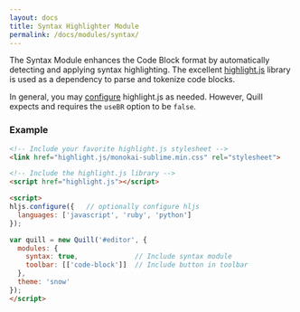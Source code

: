 ```yaml
---
layout: docs
title: Syntax Highlighter Module
permalink: /docs/modules/syntax/
---
```


The Syntax Module enhances the Code Block format by automatically detecting and applying syntax highlighting. The excellent [highlight.js](https://highlightjs.org/) library is used as a dependency to parse and tokenize code blocks.

In general, you may [configure](https://highlightjs.readthedocs.io/en/latest/api.html#configure-options) highlight.js as needed. However, Quill expects and requires the `useBR` option to be `false`.


### Example

```html
<!-- Include your favorite highlight.js stylesheet -->
<link href="highlight.js/monokai-sublime.min.css" rel="stylesheet">

<!-- Include the highlight.js library -->
<script href="highlight.js"></script>

<script>
hljs.configure({   // optionally configure hljs
  languages: ['javascript', 'ruby', 'python']
});

var quill = new Quill('#editor', {
  modules: {
    syntax: true,              // Include syntax module
    toolbar: [['code-block']]  // Include button in toolbar
  },
  theme: 'snow'
});
</script>
```
